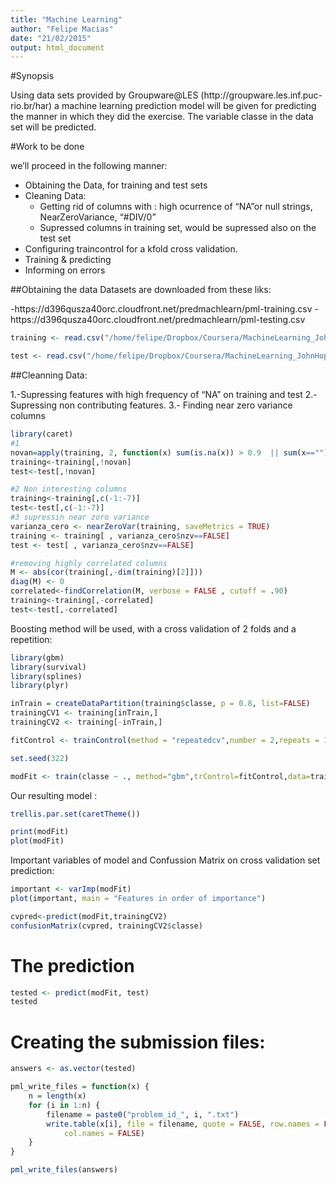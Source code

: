 ```yaml
---
title: "Machine Learning"
author: "Felipe Macias"
date: "21/02/2015"
output: html_document
---
```

#Synopsis

Using data sets provided by  Groupware@LES (http://groupware.les.inf.puc-rio.br/har) a machine learning prediction model will be given for predicting the manner in which they did the exercise. The variable classe in the data set will be predicted.

#Work to be done

we'll proceed in the following manner:

- Obtaining the Data, for training and test sets
- Cleaning Data:
    +  Getting rid of columns with : high ocurrence of "NA"or null strings, NearZeroVariance,   "#DIV/0"
    +  Supressed columns in training set, would be supressed also on the test set

- Configuring traincontrol for a kfold cross validation.
- Training & predicting
- Informing on errors


##Obtaining the data
Datasets are downloaded from these liks:

-https://d396qusza40orc.cloudfront.net/predmachlearn/pml-training.csv
-https://d396qusza40orc.cloudfront.net/predmachlearn/pml-testing.csv


```r
training <- read.csv("/home/felipe/Dropbox/Coursera/MachineLearning_JohnHopkins/pml-training.csv", na.strings=c("", "NA", "#DIV/0!"),header=T, quote="\"", sep=",")

test <- read.csv("/home/felipe/Dropbox/Coursera/MachineLearning_JohnHopkins/pml-testing.csv", na.strings=c("", "NA", "#DIV/0!"),header=T, quote="\"", sep=",")

```

##Cleanning Data:

1.-Supressing features with high frequency of "NA" on training and test
2.- Supressing non contributing features.
3.- Finding near zero variance columns


```r
library(caret)
#1
novan=apply(training, 2, function(x) sum(is.na(x)) > 0.9  || sum(x=="") > 0.9)
training<-training[,!novan]
test<-test[,!novan]

#2 Non interesting columns
training<-training[,c(-1:-7)]
test<-test[,c(-1:-7)]
#3 supressin near zoro variance
varianza_cero <- nearZeroVar(training, saveMetrics = TRUE)
training <- training[ , varianza_cero$nzv==FALSE] 
test <- test[ , varianza_cero$nzv==FALSE] 

#removing highly correlated columns
M <- abs(cor(training[,-dim(training)[2]]))
diag(M) <- 0 
correlated<-findCorrelation(M, verbose = FALSE , cutoff = .90)
training<-training[,-correlated]
test<-test[,-correlated]
```




Boosting method will be used, with a cross validation of 2 folds and a repetition:

```r
library(gbm)
library(survival)
library(splines)
library(plyr)

inTrain = createDataPartition(training$classe, p = 0.8, list=FALSE)
trainingCV1 <- training[inTrain,]
trainingCV2 <- training[-inTrain,]

fitControl <- trainControl(method = "repeatedcv",number = 2,repeats = 1)

set.seed(322)

modFit <- train(classe ~ ., method="gbm",trControl=fitControl,data=trainingCV1,verbose=FALSE)
```

Our resulting model :
```r
trellis.par.set(caretTheme())

print(modFit)
plot(modFit)
```
Important variables of model and Confussion Matrix on cross validation set prediction:
```r

important <- varImp(modFit)
plot(important, main = "Features in order of importance")

cvpred<-predict(modFit,trainingCV2)
confusionMatrix(cvpred, trainingCV2$classe)
```
# The prediction
```r
tested <- predict(modFit, test)
tested
```

# Creating the submission files:
```r
answers <- as.vector(tested)

pml_write_files = function(x) {
    n = length(x)
    for (i in 1:n) {
        filename = paste0("problem_id_", i, ".txt")
        write.table(x[i], file = filename, quote = FALSE, row.names = FALSE, 
            col.names = FALSE)
    }
}

pml_write_files(answers)
```

